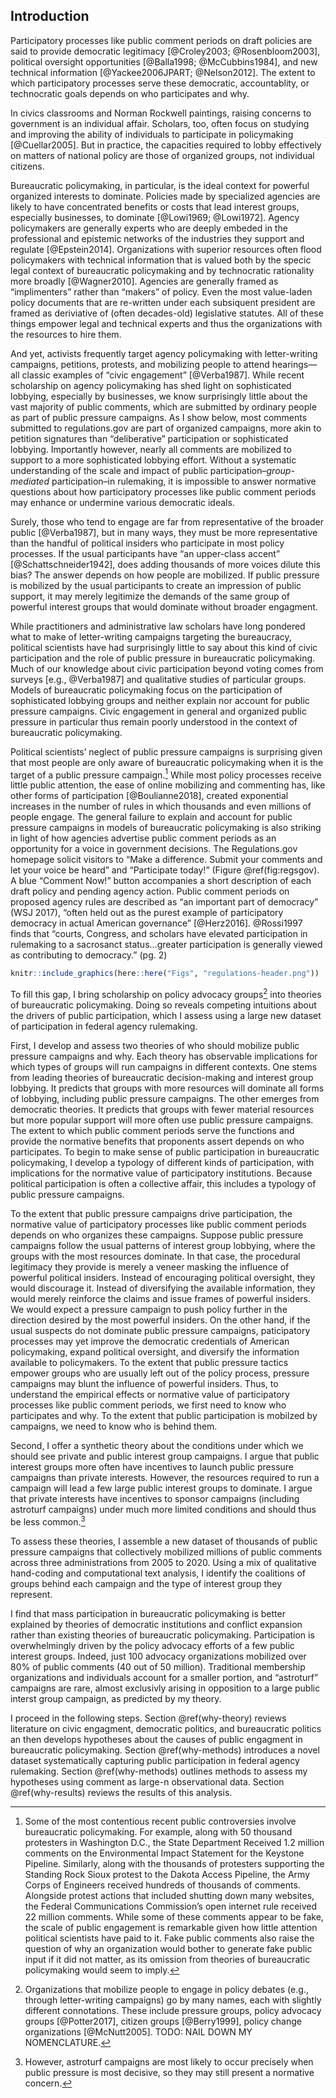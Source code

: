 ## Introduction {#why-intro}

Participatory processes like public comment periods on draft policies are said to provide democratic legitimacy [@Croley2003; @Rosenbloom2003], political oversight opportunities [@Balla1998; @McCubbins1984],  and new technical information [@Yackee2006JPART; @Nelson2012]. The extent to which participatory processes serve these democratic, accountablity, or technocratic goals depends on who participates and why.

In civics classrooms and Norman Rockwell paintings, raising concerns to government is an individual affair. Scholars, too, often focus on studying and improving the ability of individuals to participate in policymaking [@Cuellar2005]. But in practice, the capacities required to lobby effectively on matters of national policy are those of organized groups, not individual citizens.

<!--PUZZLE-->
Bureaucratic policymaking, in particular, is the ideal context for powerful organized interests to dominate. Policies made by specialized agencies are likely to have concentrated benefits or costs that lead interest groups, especially businesses, to dominate [@Lowi1969; @Lowi1972]. Agency policymakers are generally experts who are deeply embeded in the professional and epistemic networks of the industries they support and regulate [@Epstein2014]. Organizations with superior resources often flood policymakers with technical information that is valued both by the specic legal context of bureaucratic policymaking and by technocratic rationality more broadly [@Wagner2010]. Agencies are generally framed as "implimenters" rather than "makers" of policy. Even the most value-laden policy documents that are re-written under each subsiquent president are framed as deriviative of (often decades-old) legislative statutes. All of these things empower legal and technical experts and thus the organizations with the resources to hire them.

<!--PUZZEL-->

And yet, activists frequently target agency policymaking with letter-writing campaigns, petitions, protests,
and mobilizing people to attend hearings---all classic examples of "civic engagement" [@Verba1987]. While recent scholarship on agency policymaking has shed light on sophisticated lobbying, especially by businesses, we know surprisingly little about the vast majority of public comments, which are submitted by ordinary people as part of public pressure campaigns. As I show below, most comments submitted to regulations.gov are part of organized campaigns, more akin to petition signatures than "deliberative" participation or sophisticated lobbying. Importantly however, nearly all comments are mobilized to support to a more sophisticated lobbying effort. Without a systematic understanding of the scale and impact of public participation--*group-mediated* participation--in rulemaking, it is impossible to answer normative questions about how participatory processes like public comment periods may enhance or undermine various democratic ideals. 

<!--Not the ideal place for this?-->
Surely, those who tend to engage are far from representative of the broader public [@Verba1987], but in many ways, they must be more representative than the handful of political insiders who participate in most policy processes. 
If the usual participants have "an upper-class accent" [@Schattschneider1942], does adding thousands of more voices dilute this bias? The answer depends on how people are mobilized. If public pressure is mobilized by the usual participants to create an impression of public support, it may merely legitimize the demands of the same group of powerful interest groups that would dominate without broader engagment.  

<!--GAP-->
While practitioners and administrative law scholars have long pondered
what to make of letter-writing campaigns targeting the bureaucracy, political scientists have had
surprisingly little to say about this kind of civic participation and the role of public pressure in bureaucratic policymaking. Much of our knowledge about civic participation beyond voting comes from surveys [e.g., @Verba1987] and qualitative studies of particular groups. 
Models of bureaucratic policymaking focus on the participation of sophisticated lobbying groups and neither explain nor account for public pressure campaigns.
Civic engagement in general and organized public pressure in particular thus remain poorly understood in the context of bureaucratic policymaking. 

<!-- GAP IS SURPRISING -->
Political scientists' neglect of public pressure campaigns is surprising given that most people are only
aware of bureaucratic policymaking when it is the target of a public pressure campaign.^[Some of the most contentious recent public controversies involve bureaucratic policymaking. For example, along with 50 thousand
    protesters in Washington D.C., the State Department Received 1.2
    million comments on the Environmental Impact Statement for the
    Keystone Pipeline. Similarly, along with the thousands of protesters
    supporting the Standing Rock Sioux protest to the Dakota Access
    Pipeline, the Army Corps of Engineers received hundreds of thousands of comments. Alongside protest actions that included shutting down many websites, the Federal Communications Commission's open internet rule received 22 million comments. While some of these comments appear to be fake, the scale of public engagement is remarkable given how little attention political scientists have paid to it.
    Fake public comments also raise the question of why an organization
    would bother to generate fake public input if it did not matter, as
    its omission from theories of bureaucratic policymaking would seem
    to imply.] While most policy processes receive little public attention,
the ease of online mobilizing and commenting has, like other forms of
participation [@Boulianne2018], created exponential increases in the
number of rules in which thousands and even millions of people engage.
 <!--These bursts of civic participation may affect
rulemaking [@Coglianese2001], but this intuition has yet to be tested.-->
The general failure to explain and account for public pressure campaigns in models of bureaucratic policymaking is also striking in light of how agencies advertise public
comment periods as an opportunity for a voice in government
decisions.
The Regulations.gov
homepage solicit visitors to "Make a difference. Submit your comments
and let your voice be heard" and "Participate today!" (Figure \@ref(fig:regsgov). A blue "Comment Now!" button accompanies a short description of each draft
policy and pending agency action. 
Public comment periods on proposed agency
rules are described as "an important part of democracy" (WSJ 2017),
"often held out as the purest example of participatory democracy in
actual American governance" [@Herz2016]. @Rossi1997 finds that "courts, Congress, and scholars have elevated participation in rulemaking to
a sacrosanct status...greater participation is generally viewed as
contributing to democracy." (pg. 2)

```r

knitr::include_graphics(here::here("Figs", "regulations-header.png"))
```

<!--fill gap-->
To fill this gap, I bring scholarship on policy advocacy groups^[Organizations that mobilize people to engage in policy debates (e.g., through letter-writing campaigns) go by many names, each with slightly different connotations. These include pressure groups, policy advocacy groups [@Potter2017], citizen groups [@Berry1999], policy change organizations [@McNutt2005]. TODO: NAIL DOWN MY NOMENCLATURE.] into theories of bureaucratic policymaking. Doing so reveals competing intuitions about the drivers of public participation, which I assess using a large new dataset of participation in federal agency rulemaking. 

<!-- summary, usual suspects vs underdog. this could be shorter, longer below-->
First, I develop and assess two theories of who should mobilize public pressure campaigns and why.  Each theory has observable implications for which types of groups will run campaigns in different contexts. One stems from leading theories of bureaucratic decision-making and interest group lobbying. It predicts that groups with more resources will dominate all forms of lobbying, including public pressure campaigns. The other emerges from democratic theories. It predicts that groups with fewer material resources but more popular support will more often use public pressure campaigns. 
The extent to which public comment periods serve the functions and provide the normative benefits that proponents assert depends on who participates. To begin to make sense of public participation in bureaucratic policymaking, I develop a typology of different kinds of participation, with implications for the normative value of participatory institutions. Because political participation is often a collective affair, this includes a typology of public pressure campaigns. 

To the extent that public pressure campaigns drive participation, the normative value of participatory processes like public comment periods depends on who organizes these campaigns. 
 Suppose public pressure campaigns follow the usual patterns of interest group lobbying, where the groups with the most resources dominate. In that case, the procedural legitimacy they provide is merely a veneer masking the influence of powerful political insiders. Instead of encouraging political oversight, they would discourage it. Instead of diversifying the available information, they would merely reinforce the claims and issue frames of powerful insiders. We would expect a pressure campaign to push policy further in the direction desired by the most powerful insiders.
On the other hand, if the usual suspects do not dominate public pressure campaigns, paticipatory processes may yet improve the democratic credentials of American policymaking, expand political oversight, and diversify the information available to policymakers. To the extent that public pressure tactics empower groups who are usually left out of the policy process, pressure campaigns may blunt the influence of powerful insiders.
Thus, to understand the empirical effects or normative value of participatory processes like public comment periods, we first need to know who participates and why. To the extent that public participation is mobilzed by campaigns, we need to know who is behind them.

Second, I offer a synthetic theory about the conditions under which we should see private and public interest group campaigns. I argue that public interest groups more often have incentives to launch public pressure campaigns than private interests. However, the resources required to run a campaign will lead a few large public interest groups to dominate. I argue that private interests have incentives to sponsor campaigns (including astroturf campaigns) under much more limited conditions and should thus be less common.^[However, astroturf campaigns are most likely to occur precisely when public pressure is most decisive, so they may still present a normative concern.]

To assess these theories, I assemble a new dataset of thousands of public pressure campaigns that collectively mobilized millions of public comments across three administrations from 2005 to 2020. Using a mix of qualitative hand-coding and computational text analysis, I identify the coalitions of groups behind each campaign and the type of interest group they represent. 

I find that mass participation in bureaucratic policymaking is better explained by theories of democratic institutions and conflict expansion rather than existing theories of bureaucratic policymaking. Participation is overwhelmingly driven by the policy advocacy efforts of a few public interest groups. Indeed, just 100 advocacy organizations mobilized over 80% of public comments (40 out of 50 million). Traditional membership organizations and individuals account for a smaller portion, and "astroturf" campaigns are rare, almost exclusivly arising in opposition to a large public interst group campaign, as predicted by my theory.

I proceed in the following steps. Section \@ref(why-theory) reviews literature on civic engagment, democratic politics, and bureaucratic politics an then develops hypotheses about the causes of public engagment in bureaucratic policymaking. Section \@ref(why-methods) introduces a novel dataset systematically capturing public participation in federal agency rulemaking. Section \@ref(why-methods) outlines methods to assess my hypotheses using comment as large-n observational data. Section \@ref(why-results) reviews the results of this analysis. 

<!--broaden public participation, political oversight, and relevant information--and their ultimate impact on policy depends on who organizes them. If 
<!--Observers often ask how effective public pressure campaigns are. From a political science perspective, the question is 
Increasing civic engagement, oversight, and information,-->

